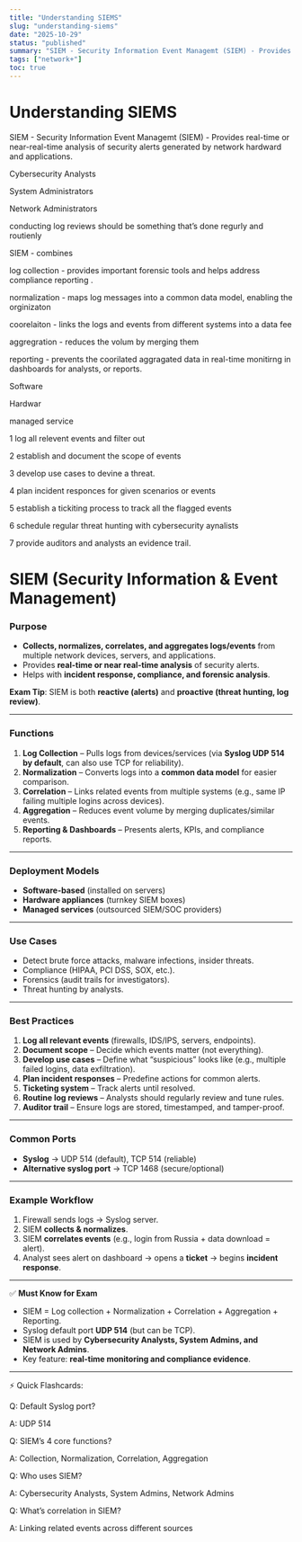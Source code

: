 ```yaml
---
title: "Understanding SIEMS"
slug: "understanding-siems"
date: "2025-10-29"
status: "published"
summary: "SIEM - Security Information Event Managemt (SIEM) - Provides real-time or near-real-time analysis of security alerts generated by network hardward and applications."
tags: ["network+"]
toc: true
---
```


# Understanding SIEMS

SIEM - Security Information Event Managemt (SIEM) - Provides real-time or near-real-time analysis of security alerts generated by network hardward and applications. 

Cybersecurity Analysts 

System Administrators 

Network Administrators 

conducting log reviews should be something that’s done regurly and routienly 

SIEM - combines 

log collection - provides important forensic tools and helps address compliance reporting .

normalization - maps log messages into a common data model, enabling the orginizaton 

coorelaiton - links the logs and events from different systems into a data fee 

aggregration - reduces the volum by merging them 

reporting - prevents the coorilated aggragated data in real-time monitirng in dashboards for analysts, or reports. 

Software 

Hardwar 

managed service 

1 log all relevent events and filter out 

2 establish and document the scope of events 

3 develop use cases to devine a threat. 

4 plan incident responces for given scenarios or events 

5 establish a tickiting process to track all the flagged events

6 schedule regular threat hunting with cybersecurity aynalists 

7 provide auditors and analysts an evidence trail. 

# SIEM (Security Information & Event Management)

### Purpose

- **Collects, normalizes, correlates, and aggregates logs/events** from multiple network devices, servers, and applications.
- Provides **real-time or near real-time analysis** of security alerts.
- Helps with **incident response, compliance, and forensic analysis**.

**Exam Tip**: SIEM is both **reactive (alerts)** and **proactive (threat hunting, log review)**.

---

### Functions

1. **Log Collection** – Pulls logs from devices/services (via **Syslog UDP 514 by default**, can also use TCP for reliability).
2. **Normalization** – Converts logs into a **common data model** for easier comparison.
3. **Correlation** – Links related events from multiple systems (e.g., same IP failing multiple logins across devices).
4. **Aggregation** – Reduces event volume by merging duplicates/similar events.
5. **Reporting & Dashboards** – Presents alerts, KPIs, and compliance reports.

---

### Deployment Models

- **Software-based** (installed on servers)
- **Hardware appliances** (turnkey SIEM boxes)
- **Managed services** (outsourced SIEM/SOC providers)

---

### Use Cases

- Detect brute force attacks, malware infections, insider threats.
- Compliance (HIPAA, PCI DSS, SOX, etc.).
- Forensics (audit trails for investigators).
- Threat hunting by analysts.

---

### Best Practices

1. **Log all relevant events** (firewalls, IDS/IPS, servers, endpoints).
2. **Document scope** – Decide which events matter (not everything).
3. **Develop use cases** – Define what “suspicious” looks like (e.g., multiple failed logins, data exfiltration).
4. **Plan incident responses** – Predefine actions for common alerts.
5. **Ticketing system** – Track alerts until resolved.
6. **Routine log reviews** – Analysts should regularly review and tune rules.
7. **Auditor trail** – Ensure logs are stored, timestamped, and tamper-proof.

---

### Common Ports

- **Syslog** → UDP 514 (default), TCP 514 (reliable)
- **Alternative syslog port** → TCP 1468 (secure/optional)

---

### Example Workflow

1. Firewall sends logs → Syslog server.
2. SIEM **collects & normalizes**.
3. SIEM **correlates events** (e.g., login from Russia + data download = alert).
4. Analyst sees alert on dashboard → opens a **ticket** → begins **incident response**.

---

✅ **Must Know for Exam**

- SIEM = Log collection + Normalization + Correlation + Aggregation + Reporting.
- Syslog default port **UDP 514** (but can be TCP).
- SIEM is used by **Cybersecurity Analysts, System Admins, and Network Admins**.
- Key feature: **real-time monitoring and compliance evidence**.

---

⚡ Quick Flashcards:

Q: Default Syslog port?

A: UDP 514

Q: SIEM’s 4 core functions?

A: Collection, Normalization, Correlation, Aggregation

Q: Who uses SIEM?

A: Cybersecurity Analysts, System Admins, Network Admins

Q: What’s correlation in SIEM?

A: Linking related events across different sources